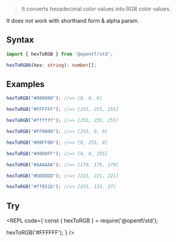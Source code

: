 
> It converts hexadecimal color values into RGB color values.

<Callout type="warning">
It does not work with shorthand form & alpha param.
</Callout>

## Syntax

```ts
import { hexToRGB } from '@opentf/std';

hexToRGB6(hex: string): number[];
```

## Examples

```ts
hexToRGB("#000000"); //=> [0, 0, 0]

hexToRGB("#FFFFFF"); //=> [255, 255, 255]

hexToRGB("#ffffff"); //=> [255, 255, 255]

hexToRGB("#FF0000"); //=> [255, 0, 0]

hexToRGB("#00FF00"); //=> [0, 255, 0]

hexToRGB("#0000FF"); //=> [0, 0, 255]

hexToRGB("#AAAAAA"); //=> [170, 170, 170]

hexToRGB("#DDDDDD"); //=> [221, 221, 221]

hexToRGB("#ff851b"); //=> [255, 133, 27]
```

## Try

<REPL code={`const { hexToRGB } = require('@opentf/std');

hexToRGB('#FFFFFF');`} />